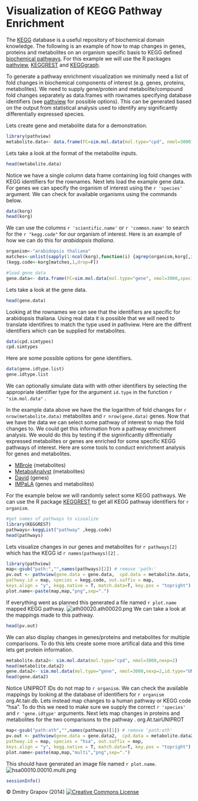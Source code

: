 Visualization of KEGG Pathway Enrichment
========================================================
The [KEGG](http://www.genome.jp/kegg/) database is a useful repository of biochemical domain knowledge.
The following is an example of how to map changes in genes, proteins and metabolites on an organism specific basis to KEGG defined [biochemical pathways](http://www.genome.jp/kegg/pathway.html).
For this example we will use the R packages [pathview](http://bioconductor.org/packages/release/bioc/html/pathview.html), [KEGGREST](http://bioconductor.org/packages/2.12/bioc/html/KEGGREST.html) and [KEGGgraph](http://www.bioconductor.org/packages/release/bioc/html/KEGGgraph.html).


To generate a pathway enrichment visualization we minimally need a list of fold changes in biochemical components of interest (e.g. genes, proteins, metabolites). 
We need to supply gene/protein and metabolite/compound fold changes separately as data.frames with rownames specifying database identifiers (see [pathview](http://pathview.r-forge.r-project.org/) for possible options). 
This can be generated based on the output from statistical analysis used to identify any significantly differentially expressed species. 

Lets create gene and metabolite data for a demonstration.
```{r,message=FALSE,warning=FALSE}
library(pathview)
metabolite.data<- data.frame(FC=sim.mol.data(mol.type="cpd", nmol=3000))
```
Lets take a look at the format of the metabolite inputs. 
```{r}
head(metabolite.data)
```
Notice we have a single column data frame containing log fold changes with KEGG identifiers for the rownames. Next lets load the example gene data. For genes we can specify the organism of interest using the ```r 'species'``` argument. We can check for available organisms using the commands below.
```r
data(korg)
head(korg)
```
We can use the columns ```r 'scientific.name'``` or ```r 'common.name'``` to search for the ```r "kegg.code"``` for our organism of interest. Here is an example of how we can do this for *arabidopsis thaliana*.
```r
organism<-"arabidopsis thaliana"
matches<-unlist(sapply(1:ncol(korg),function(i) {agrep(organism,korg[,i])}))
(kegg.code<-korg[matches,1,drop=F])
```

```{r}
#load gene data
gene.data<- data.frame(FC=sim.mol.data(mol.type="gene", nmol=3000,species=kegg.code))
```
Lets take a look at the gene data.
```{r}
head(gene.data)
```
Looking at the rownames we can see that the identifiers are specific for arabidopsis thaliana. Using real data it is possible that we will need to translate identifires to match the type used in pathview. Here are the diffrent identifiers which can be supplied for metabolites.
```{r}
data(cpd.simtypes)
cpd.simtypes
```
Here are some possible options for gene identifiers.
```{r}
data(gene.idtype.list)
gene.idtype.list
```
We can optionally simulate data with with other identifiers by selecting the appropriate identifier type for the argument `id.type` in the function ```r "sim.mol.data"``` .
 
In the example data above we have the the logarithm of fold changes for `r nrow(metabolite.data)` metabolites and `r nrow(gene.data)` genes. Now that we have the data we can select some pathway of interest to map the fold changes to. 
We could get this information from a pathway enrichment analysis. We would do this by testing if the signinficantly diffrentially expressed metabolites or genes are enriched for some specific KEGG pathways of interest. Here are some tools to conduct enrichment analysis for genes and metabolites.

* [MBrole](http://csbg.cnb.csic.es/mbrole/) (metabolites)
* [MetaboAnalyst](http://www.metaboanalyst.ca/MetaboAnalyst/faces/Home.jsp) (metabolites)
* [David](http://david.abcc.ncifcrf.gov/) (genes)
* [IMPaLA](http://impala.molgen.mpg.de/) (genes and metabolites) 

For the example below we will randomly select some KEGG pathways. 
We can use the R package [KEGGREST](http://bioconductor.org/packages/2.12/bioc/html/KEGGREST.html) to get all KEGG pathway identifiers for ```r organism ```.

```{r}
#get names of pathways to visualize
library(KEGGREST)
pathways<-keggList("pathway" ,kegg.code)
head(pathways)
```
Lets visualize changes in our genes and metabolites for ```r pathways[2] ``` which has the KEGG id ```r names(pathways)[2] ``` .
```{r,message=FALSE,warning=FALSE}
library(pathview)
map<-gsub("path:","",names(pathways)[2]) # remove 'path:'
pv.out <- pathview(gene.data = gene.data,  cpd.data = metabolite.data, gene.idtype = "KEGG",
pathway.id = map, species = kegg.code, out.suffix = map,
keys.align = "y", kegg.native = T, match.data=T, key.pos = "topright")
plot.name<-paste(map,map,"png",sep=".")
```
If everything went as planned this generated a file named ```r plot.name``` mapped KEGG pathway.
![ath00020.ath00020.png](ath00020.ath00020.png)
We can take a look at the mappings made to this pathway.
```r
head(pv.out)
```
<!---![```r plot.name```](```r plot.name```) -->

We can also display changes in genes/proteins and metabolites for multiple comparisons. To do this lets create some more artifical data and this time lets get protein information. 
```r
metabolite.data2<- sim.mol.data(mol.type="cpd", nmol=3000,nexp=2)
head(metabolite.data2)
gene.data2<- sim.mol.data(mol.type="gene", nmol=3000,nexp=2,id.type="UNIPROT") 
head(gene.data2)
```
Notice UNIPROT IDs do not map to ```r organism ```. We can check the available mappings by looking at the database of identifiers for ```r organism ``` org.At.tair.db. Lets instead map changes to a human pathway or KEGG code "hsa". 
To do this we need to make sure we supply the correct ```r 'species' ``` and ```r 'gene.idtype'``` arguments. Next lets map changes in proteins and metabolites for the two comparisons to the pathway .
org.At.tairUNIPROT
```r
map<-gsub("path:ath","",names(pathways)[1]) # remove 'path:ath'
pv.out <- pathview(gene.data = gene.data2,  cpd.data = metabolite.data2, gene.idtype = "UNIPROT",
pathway.id = map, species = "hsa", out.suffix = map,
keys.align = "y", kegg.native = T, match.data=T, key.pos = "topright")
plot.name<-paste(map,map,"multi","png",sep=".")
```
This should have generated an image file named ```r plot.name```.
![hsa00010.00010.multi.png](hsa00010.00010.multi.png)


```{r}
sessionInfo()
```
&copy; Dmitry Grapov (2014) <a rel="license" href="http://creativecommons.org/licenses/by-nc-sa/4.0/" target="_blank"><img alt="Creative Commons License" style="border-width:0" src="http://i.creativecommons.org/l/by-nc-sa/4.0/80x15.png" /></a>
